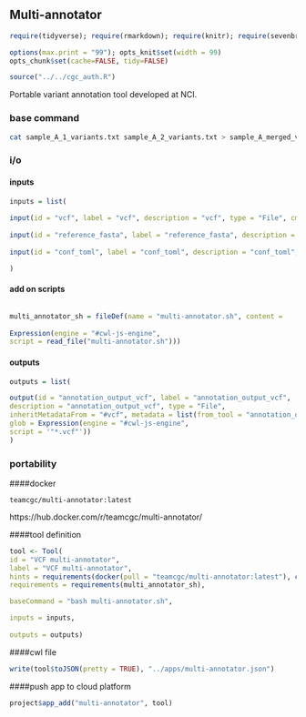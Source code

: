 ## Multi-annotator {.tabset}

```r
require(tidyverse); require(rmarkdown); require(knitr); require(sevenbridges); 

options(max.print = "99"); opts_knit$set(width = 99)
opts_chunk$set(cache=FALSE, tidy=FALSE)

source("../../cgc_auth.R")

```

Portable variant annotation tool developed at NCI.

### base command

```sh

cat sample_A_1_variants.txt sample_A_2_variants.txt > sample_A_merged_variants.txt

```

### i/o {.tabset}

#### inputs 

```r

inputs = list(
  
input(id = "vcf", label = "vcf", description = "vcf", type = "File", cmdInclude=TRUE),
  
input(id = "reference_fasta", label = "reference_fasta", description = "reference_fasta", type = "File", cmdInclude=TRUE),
  
input(id = "conf_toml", label = "conf_toml", description = "conf_toml", type = "File", cmdInclude=TRUE)

)

```

#### add on scripts {.tabset}

```sh

```

```r

multi_annotator_sh = fileDef(name = "multi-annotator.sh", content =
    
Expression(engine = "#cwl-js-engine", 
script = read_file("multi-annotator.sh")))


```

#### outputs

```r

outputs = list(

output(id = "annotation_output_vcf", label = "annotation_output_vcf", 
description = "annotation_output_vcf", type = "File",
inheritMetadataFrom = "#vcf", metadata = list(from_tool = "annotation_output_vcf"),
glob = Expression(engine = "#cwl-js-engine", 
script = '"*.vcf"'))
)

```

### portability {.tabset}

####docker

``` teamcgc/multi-annotator:latest ```

https://hub.docker.com/r/teamcgc/multi-annotator/

####tool definition

```r

tool <- Tool(
id = "VCF multi-annotator", 
label = "VCF multi-annotator",
hints = requirements(docker(pull = "teamcgc/multi-annotator:latest"), cpu(1), mem(1000)),
requirements = requirements(multi_annotator_sh),

baseCommand = "bash multi-annotator.sh",

inputs = inputs,
  
outputs = outputs)

```

####cwl file

```r
write(tool$toJSON(pretty = TRUE), "../apps/multi-annotator.json")
```

####push app to cloud platform

```r
project$app_add("multi-annotator", tool)
```


